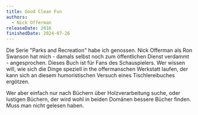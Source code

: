 ```yaml
---
title: Good Clean Fun
authors:
  - Nick Offerman
releaseDate: 2016
finishedDate: 2024-07-26
---
```



<BookHeading frontmatter={frontmatter} />

Die Serie "Parks and Recreation" habe ich genossen. Nick Offerman als Ron Swanson hat mich - damals selbst noch zum öffentlichen Dienst verdammt - angesprochen. Dieses Buch ist für Fans des Schauspielers. Wer wissen will, wie sich die Dinge speziell in the offermanschen Werkstatt laufen, der kann sich an diesem humoristischen Versuch eines Tischlereibuches ergötzen.

Wer aber einfach nur nach Büchern über Holzverarbeitung suche, oder lustigen Büchern, der wird wohl in beiden Domänen bessere Bücher finden. Muss man nicht gelesen haben. 
 

